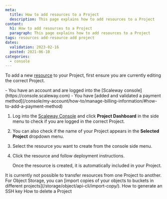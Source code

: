 ```yaml
---
meta:
  title: How to add resources to a Project
  description: This page explains how to add resources to a Project
content:
  h1: How to add resources to a Project
  paragraph: This page explains how to add resources to a Project
tags: resources add-resource add project 
dates:
  validation: 2023-02-16
  posted: 2021-06-10
categories:
  - console
---
```


To add a new [resource](/identity-and-access-management/iam/concepts/#resource) to your Project, first ensure you are currently editing the correct Project. 

<Macro id="iam-requirements" />
 
<Message type="requirement">
  - You have an account and are logged into the [Scaleway console](https://console.scaleway.com) 
  - You have [added and validated a payment method](/console/my-account/how-to/manage-billing-information/#how-to-add-a-payment-method)
</Message>

1. Log into the [Scaleway Console](https://console.scaleway.com) and click **Project Dashboard** in the side menu to check if you are logged in the correct Project. 
2. You can also check if the name of your Project appears in the **Selected Project** dropdown menu. 
    <Lightbox src="scaleway-selected-project.webp" alt="" />
3. Select the resource you want to create from the console side menu.
4. Click the resource and follow deployment instructions. 

    Once the resource is created, it is automatically included in your Project. 

<Message type="note">
  It is currently not possible to transfer resources from one Project to another. For Object Storage, you can [import copies of your objects to buckets in different projects](/storage/object/api-cli/import-copy/).
</Message>


<Navigation title="See Also">
  <PreviousButton to="/console/my-project/how-to/generate-ssh-key/">How to generate an SSH key</PreviousButton>
  <NextButton to="/console/my-project/how-to/delete-a-project/">How to delete a Project</NextButton>
</Navigation>
